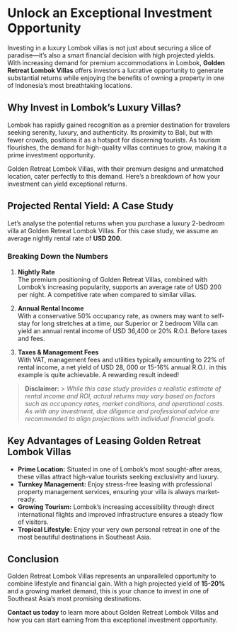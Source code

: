 
# Unlock an Exceptional Investment Opportunity

Investing in a luxury Lombok villas is not just about securing a slice of paradise—it’s also a smart financial decision with high projected yields. With increasing demand for premium accommodations in Lombok, **Golden Retreat Lombok Villas** offers investors a lucrative opportunity to generate substantial returns while enjoying the benefits of owning a property in one of Indonesia’s most breathtaking locations.

## Why Invest in Lombok’s Luxury Villas?

Lombok has rapidly gained recognition as a premier destination for travelers seeking serenity, luxury, and authenticity. Its proximity to Bali, but with fewer crowds, positions it as a hotspot for discerning tourists. As tourism flourishes, the demand for high-quality villas continues to grow, making it a prime investment opportunity.

Golden Retreat Lombok Villas, with their premium designs and unmatched location, cater perfectly to this demand. Here’s a breakdown of how your investment can yield exceptional returns.

## Projected Rental Yield: A Case Study

Let’s analyse the potential returns when you purchase a luxury 2-bedroom villa at Golden Retreat Lombok Villas. For this case study, we assume an average nightly rental rate of **USD 200**.

### **Breaking Down the Numbers**

1. **Nightly Rate**  
   The premium positioning of Golden Retreat Villas, combined with Lombok’s increasing popularity, supports an average rate of USD 200 per night. A competitive rate when compared to similar villas.

2. **Annual Rental Income**  
   With a conservative 50% occupancy rate, as owners may want to self-stay for long stretches at a time, our Superior or 2 bedroom Villa can yield an annual rental income of USD 36,400 or 20% R.O.I. Before taxes and fees.

3. **Taxes & Management Fees**  
   With VAT, management fees and utilities typically amounting to 22% of rental income, a net yield of USD 28, 000 or 15-16% annual R.O.I. in this example is quite achievable. A rewarding result indeed!

> **Disclaimer:** > _While this case study provides a realistic estimate of rental income and ROI, actual returns may vary based on factors such as occupancy rates, market conditions, and operational costs. As with any investment, due diligence and professional advice are recommended to align projections with individual financial goals._

## Key Advantages of Leasing Golden Retreat Lombok Villas

- **Prime Location:** Situated in one of Lombok’s most sought-after areas, these villas attract high-value tourists seeking exclusivity and luxury.
- **Turnkey Management:** Enjoy stress-free leasing with professional property management services, ensuring your villa is always market-ready.
- **Growing Tourism:** Lombok’s increasing accessibility through direct international flights and improved infrastructure ensures a steady flow of visitors.
- **Tropical Lifestyle:** Enjoy your very own personal retreat in one of the most beautiful destinations in Southeast Asia.

## Conclusion

Golden Retreat Lombok Villas represents an unparalleled opportunity to combine lifestyle and financial gain. With a high projected yield of **15-20%** and a growing market demand, this is your chance to invest in one of Southeast Asia’s most promising destinations.

**Contact us today** to learn more about Golden Retreat Lombok Villas and how you can start earning from this exceptional investment opportunity.
